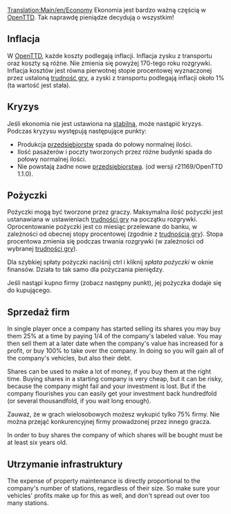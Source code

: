 {{pl/Tłumaczenie|oryg. = Economy
|z     = en
|na    = pl
|Postępy = 60
}}
[[Translation:Main/en/Economy]]{{en/-}}{{pl/Spis treści}}
Ekonomia jest bardzo ważną częścią w [[Main/pl/OpenTTD|OpenTTD]]. Tak naprawdę pieniądze decydują o wszystkim!

==Inflacja==
W [[Main/pl/OpenTTD|OpenTTD]], każde koszty podlegają inflacji. Inflacja zysku z transportu oraz koszty są różne. Nie zmienia się powyżej 170-tego roku rozgrywki. Inflacja kosztów jest równa pierwotnej stopie procentowej wyznaczonej przez ustaloną [[Main/pl/Trudność|trudność gry]], a zyski z transportu podlegają inflacji około 1% (ta wartość jest stała).

==Kryzys==
Jeśli ekonomia nie jest ustawiona na [[Main/pl/Trudność|stabilną]], może nastąpić kryzys. Podczas kryzysu występują następujące punkty:
* Produkcja [[Main/pl/Przedsiębiorstwa|przedsiębiorstw]] spada do połowy normalnej ilości.
* Ilość pasażerów i poczty tworzonych przez różne budynki spada do połowy normalnej ilości.
* Nie powstają żadne nowe [[Main/pl/Przedsiębiorstwa|przedsiębiorstwa]]. (od wersji r21169/OpenTTD 1.1.0).

==Pożyczki==
Pożyczki mogą być tworzone przez graczy. Maksymalna ilość pożyczki jest ustanawiana w ustawieniach [[Main/pl/Trudność|trudności gry]] na początku rozgrywki. Oprocentowanie pożyczki jest co miesiąc przelewane do banku, w zależności od obecnej stopy procentowej (zgodnie z [[Main/pl/Trudność|trudnością gry]]). Stopa procentowa zmienia się podczas trwania rozgrywki (w zależności od wybranej [[Main/pl/Trudność|trudności gry]]).

Dla szybkiej spłaty pożyczki naciśnij ctrl i kliknij ''spłata pożyczki'' w oknie finansów. Działa to tak samo dla pożyczania pieniędzy.

Jeśli nastąpi kupno firmy (zobacz następny punkt), jej pożyczka dodaje się do kupującego.

==Sprzedaż firm==
In single player once a company has started selling its shares you may buy them 25% at a time by paying 1/4 of the company's labeled value. You may then sell them at a later date when the company's value has increased for a profit, or buy 100% to take over the company. In doing so you will gain all of the company's vehicles, but also their debt.

Shares can be used to make a lot of money, if you buy them at the right time. Buying shares in a starting company is very cheap, but it can be risky, because the company might fail and your investment is lost. But if the company flourishes you can easily get your investment back hundredfold (or several thousandfold, if you wait long enough).

Zauważ, że w grach wielosobowych możesz wykupić tylko 75% firmy. Nie można przejąć konkurencyjnej firmy prowadzonej przez innego gracza.

In order to buy shares the company of which shares will be bought must be at least six years old.

==Utrzymanie infrastruktury==

The expense of property maintenance is directly proportional to the company's number of stations, regardless of their size. So make sure your vehicles' profits make up for this as well, and don't spread out over too many stations.